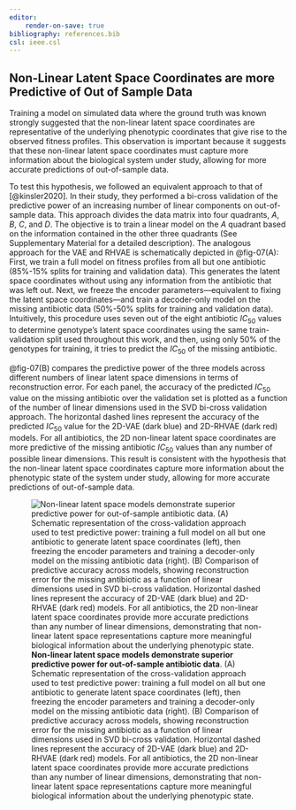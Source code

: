 ```yaml
---
editor:
    render-on-save: true
bibliography: references.bib
csl: ieee.csl
---
```


## Non-Linear Latent Space Coordinates are more Predictive of Out of Sample Data

Training a model on simulated data where the ground truth was known strongly
suggested that the non-linear latent space coordinates are representative of the
underlying phenotypic coordinates that give rise to the observed fitness
profiles. This observation is important because it suggests that these
non-linear latent space coordinates must capture more information about the
biological system under study, allowing for more accurate predictions of
out-of-sample data.

To test this hypothesis, we followed an equivalent approach to that of
[@kinsler2020]. In their study, they performed a bi-cross validation of the
predictive power of an increasing number of linear components on out-of-sample
data. This approach divides the data matrix into four quadrants, $A$, $B$, $C$,
and $D$. The objective is to train a linear model on the $A$ quadrant based on
the information contained in the other three quadrants (See Supplementary
Material for a detailed description). The analogous approach for the VAE and
RHVAE is schematically depicted in @fig-07(A): First, we train a full model on
fitness profiles from all but one antibiotic (85%-15% splits for training and
validation data). This generates the latent space coordinates without using any
information from the antibiotic that was left out. Next, we freeze the encoder
parameters---equivalent to fixing the latent space coordinates---and train a
decoder-only model on the missing antibiotic data (50%-50% splits for training
and validation data). Intuitively, this procedure uses seven out of the eight
antibiotic $IC_{50}$ values to determine genotype's latent space coordinates
using the same train-validation split used throughout this work, and then, using
only 50% of the genotypes for training, it tries to predict the $IC_{50}$ of the
missing antibiotic.

@fig-07(B) compares the predictive power of the three models across different
numbers of linear latent space dimensions in terms of reconstruction error. For
each panel, the accuracy of the predicted $IC_{50}$ value on the missing
antibiotic over the validation set is plotted as a function of the number of
linear dimensions used in the SVD bi-cross validation approach. The horizontal
dashed lines represent the accuracy of the predicted $IC_{50}$ value for the
2D-VAE (dark blue) and 2D-RHVAE (dark red) models. For all antibiotics, the 2D
non-linear latent space coordinates are more predictive of the missing
antibiotic $IC_{50}$ values than any number of possible linear dimensions. This
result is consistent with the hypothesis that the non-linear latent space
coordinates capture more information about the phenotypic state of the system
under study, allowing for more accurate predictions of out-of-sample data.

![**Non-linear latent space models demonstrate superior predictive power for
out-of-sample antibiotic data**. (A) Schematic representation of the
cross-validation approach used to test predictive power: training a full model
on all but one antibiotic to generate latent space coordinates (left), then
freezing the encoder parameters and training a decoder-only model on the missing
antibiotic data (right). (B) Comparison of predictive accuracy across models,
showing reconstruction error for the missing antibiotic as a function of linear
dimensions used in SVD bi-cross validation. Horizontal dashed lines represent
the accuracy of 2D-VAE (dark blue) and 2D-RHVAE (dark red) models. For all
antibiotics, the 2D non-linear latent space coordinates provide more accurate
predictions than any number of linear dimensions, demonstrating that non-linear
latent space representations capture more meaningful biological information
about the underlying phenotypic state.](./fig/main/fig07_v01_compiled){#fig-07}


  
